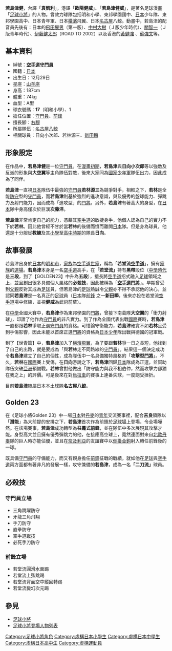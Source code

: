 {{noteTA
|1=zh-hans:足球小將; zh-hant:足球小將; zh-tw:足球小將翼;
|2=zh-hans:射球; zh-hant:射球; zh-tw:射門;
|3=zh-hant:衝力射球; zh-tw:抽球射門;
|4=zh-hant:領隊; zh-tw:教練;
}}
'''若島津健'''，台譯「'''袁凱利'''」，港譯「'''歐陽健威'''」、「'''若島津健威'''」，是著名足球漫畫「[[足球小將|足球小將]]」的人物。曾效力球隊包括明和小學、東邦學園國中、[[日本|日本]]少年隊、東邦學園高中、日本青年軍、日本[[橫濱|橫濱]]飛翼、日本[[名古屋|名古屋]]八鯨。動畫中，若島津的配音員先後有：日本的[[飛田展男|飛田展男]]（第一版）、[[中村大樹|中村大樹]]（Ｊ版少年時代）、[[關智一|關智一]]（Ｊ版青年時代）、[[伊藤健太郎_(聲優)|伊藤健太郎]]（ROAD TO 2002）以及香港的[[黃健強|黃健強]] 、[[蘇強文|蘇強文]]等。

==基本資料==
*綽號：'''[[空手道|空手道]][[守門員|守門員]]'''
*國籍：[[日本|日本]] 
*出生日：12月29日 
*星座：[[山羊座|山羊座]]
*身高：187cm 
*體重：74kg 
*血型：A型
*球衣號碼：'''17'''（明和小學）、1
*擔任位置：[[守門員|守門員]]、[[前鋒_(足球)|前鋒]] 
*擅長腳：[[右腳|右腳]]
*所屬隊伍：[[名古屋八鯨|名古屋八鯨]]
*相關球員：日向小次郎、若林源三、[[新田瞬|新田瞬]]

==形象設定==
在作品中，'''若島津健'''是一位[[守門員|守門員]]。在[[漫畫|漫畫]][[初期|初期]]，'''若島津'''與'''日向小次郎'''等以強敵及反派的形象與'''大空翼'''等主角隊伍對敵，後來大家同為[[國家|國家]][[少年軍|少年軍]]隊伍出力，因此成為了同伴。

'''若島津'''一直視[[日本|日本]]隊伍中最強的[[守門員|守門員]]'''若林源三'''為競爭對手，相較之下，'''若林'''是全能[[防守_(運動)|防守]]型的[[守門員|守門員]]，而'''若島津'''則基於強烈的進攻意識，與及優秀的盤球能力、彈跳力及射門能力，因而成為「進攻型」的[[門將|門將]]。另外，'''若島津'''有著高大的身型，在[[日本|日本]]隊中身高僅次於巨漢'''次藤洋'''。

'''若島津'''非常肯定自己的能力，憑藉其[[空手道|空手道]]的敏捷身手，他個人認為自己的實力不下於'''若林'''。因此他曾經不甘於當'''若林'''的後備而憤而離開[[日本|日本]]隊。但是身為球員，他還是十分服從'''教練'''及其[[小學|小學]]至[[高中|高中]][[時期|時期]]的隊長'''日向'''。

==故事發展==
若島津出身於[[日本|日本]]的[[浦和市|明和市]]，[[家族|家族]]為[[空手道|空手道]][[世家|世家]]，稱為「'''若堂流[[空手道|空手道]]'''」，擁有[[家族|家族]]的[[道場|道場]]。'''若島津'''本身是一名[[空手道|空手道]]高手，在'''「若堂流」'''持有'''黑帶'''段位（[[中學|中學]][[時代|時代]]是'''三段'''，到了【GOLDEN23】中升為'''五段'''），擅長將[[空手道|空手道]]招式融入[[足球|足球]]領域之上，並且創出很多具備個人風格的'''必殺技'''，因此被稱為「'''[[空手道|空手道]][[門將|門將]]'''」。早期曾受到[[父親|父親]]反對其成為[[足球|足球]]員，但若島津的[[足球|足球]]熱誠令[[父親|父親]]亦不得不承認他的決心，並認同'''若島津'''是一名真正的[[足球|足球]]員（[[日本|日本]]隊[[前鋒_(足球)|前鋒]] 之一'''新田瞬'''，後來亦投在若堂流[[空手道|空手道]]場中修練，並視'''健威'''為武術前輩）。

在[[中學|中學]]全國大賽中，'''若島津'''作為東邦學園的[[門將|門將]]，曾接下南葛隊'''大空翼'''的「衝力射球」，印證了他作為[[守門員|守門員]]的非凡實力。到了作為全國代表出戰[[國際|國際]]賽時，'''若島津'''一直都跟'''若林'''爭取正選[[守門員|守門員]]的資格。可惜論守衛能力，'''若島津'''確實不如'''若林'''且受到手傷影響，因此未能以首席正選[[門將|門將]]的資格為[[日本|日本]][[少年|少年]]隊出戰與德國的冠軍戰。

到了【世青篇】中，'''若島津'''加入了[[橫濱飛翼|橫濱飛翼]]，為了要跟'''若林'''爭一日之長短，他找到了自己的出路，就是要成為「與'''若林'''走不同路線的[[守門員|守門員]]」。結果這一個決定成功令'''若島津'''建立了自己的個性，成為隊伍中一名具備獨特風格的「'''攻擊型[[門將|門將]]'''」。不久，'''若林'''在[[國際|國際]]賽上受傷，在'''日向'''游說之下，'''若島津'''回歸[[日本|日本]]隊成為正選，並幫助隊伍突破[[亞洲|亞洲]]預備戰。'''若林'''曾對他做出「防守能力與我不相伯仲，然而攻擊力卻猶在我之上」的評價。可是後來在對[[烏拉圭|烏拉圭]]的賽事上連番失球，一度飽受挫折。

目前'''若島津'''隸屬[[日本|日本]]本土球隊'''[[名古屋八鯨|名古屋八鯨]]'''。

==Golden 23==
在《足球小將Golden 23》中一場[[日本|日本]]對[[丹麥|丹麥]]的[[青年|青年]]交流賽事裡，配合'''吉良'''領隊以「'''潛能'''」為大前提的安排之下，'''若島津'''首次作為前鋒於[[足球場|足球場]]上登場，令全場嘩然。在該場賽事，'''若島津'''成功轉型為'''柱躉式前鋒'''，並在隊伍中多次展現其攻擊才能。身型高大並且擁有優秀彈跳力的他，在接應高空球上，竟然連面對來自[[北歐|北歐]][[丹麥|丹麥]]隊的巨人時亦能佔優，並且在[[奈及利亞|奈及利亞]]的友誼賽中以[[倒掛金鉤|倒掛金鉤]]射入轉任前鋒後的一球。

既具備[[守門員|守門員]]的守備能力，而又有親身擔任[[前鋒_(足球)|前鋒]]征戰的戰績，就如他在[[足球|足球]]與[[空手道|空手道]]兩方面都有著非凡的發展一樣，攻守兼備的'''若島津'''，成為一名'''「二刀流」'''球員。

==必殺技==
===守門員立場===
*三角跳躍防守
*牙龍三角飛翔
*手刀防守
*直拳防守
*空手道蹴技
*必死手刀防守

===前鋒立場===
*若堂流圓滑水面踢
*若堂流上弦跳踢
*若堂流背面空中縱回轉踢
*若堂流變幻次元踢

==參見==
*[[足球小將|足球小將]]
*[[足球小將登場人物列表|足球小將登場人物列表]]

{{DEFAULTSORT:Wakashimazu Ken}}
[[Category:足球小將角色|Category:足球小將角色]]
[[Category:虛構日本小學生|Category:虛構日本小學生]]
[[Category:虛構日本中學生|Category:虛構日本中學生]]
[[Category:虛構日本高中生|Category:虛構日本高中生]]
[[Category:虛構運動員|Category:虛構運動員]]